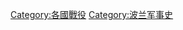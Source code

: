 {{Catnav|頁面分類|历史|各國歷史|波蘭历史|波蘭战争}}
{{Catnav|頁面分類|人类社会|战争|战役|各国战役}}
{{Catnav|頁面分類|人类社会|战争|各国战争|波蘭战争}}
{{Catnav|頁面分類|人类社会|战争|各国战争|各国战役}}
{{Commonscat|Battles of Poland}}

[[Category:各國戰役|Category:各國戰役]]
[[Category:波兰军事史|Category:波兰军事史]]